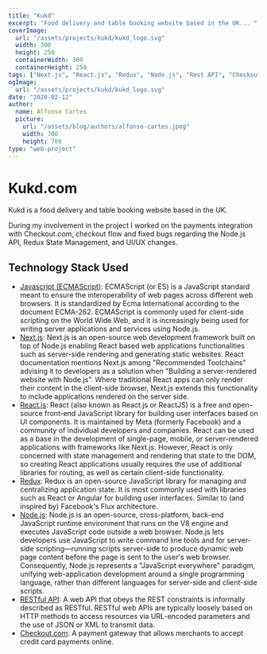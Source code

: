 ```yaml
---
title: "Kukd"
excerpt: "Food delivery and table booking website based in the UK... "
coverImage:
  url: "/assets/projects/kukd/kukd_logo.svg"
  width: 300
  height: 250
  containerWidth: 300
  containerHeight: 250
tags: ["Next.js", "React.js", "Redux", "Node.js", "Rest API", "Checkout.com"]
ogImage:
  url: "/assets/projects/kukd/kukd_logo.svg"
date: "2020-02-12"
author:
  name: Alfonso Cartes
  picture:
    url: "/assets/blog/authors/alfonso-cartes.jpeg"
    width: 700
    height: 700
type: "web-project"
---
```


# Kukd.com

Kukd is a food delivery and table booking website based in the UK.

During my involvement in the project I worked on the payments integration with Checkout.com, checkout flow and fixed bugs regarding the Node.js API, Redux State Management, and UI/UX changes.

<DesktopScreenshots post="kukd" />

## Technology Stack Used

- [Javascript (ECMAScript)](https://tc39.es/ecma262/): ECMAScript (or ES) is a JavaScript standard meant to ensure the interoperability of web pages across different web browsers. It is standardized by Ecma International according to the document ECMA-262. ECMAScript is commonly used for client-side scripting on the World Wide Web, and it is increasingly being used for writing server applications and services using Node.js.
- [Next.js](https://nextjs.org/): Next.js is an open-source web development framework built on top of Node.js enabling React based web applications functionalities such as server-side rendering and generating static websites. React documentation mentions Next.js among "Recommended Toolchains" advising it to developers as a solution when "Building a server-rendered website with Node.js". Where traditional React apps can only render their content in the client-side browser, Next.js extends this functionality to include applications rendered on the server side.
- [React.js](https://reactjs.org/): React (also known as React.js or ReactJS) is a free and open-source front-end JavaScript library for building user interfaces based on UI components. It is maintained by Meta (formerly Facebook) and a community of individual developers and companies. React can be used as a base in the development of single-page, mobile, or server-rendered applications with frameworks like Next.js. However, React is only concerned with state management and rendering that state to the DOM, so creating React applications usually requires the use of additional libraries for routing, as well as certain client-side functionality.
- [Redux](https://redux.js.org/): Redux is an open-source JavaScript library for managing and centralizing application state. It is most commonly used with libraries such as React or Angular for building user interfaces. Similar to (and inspired by) Facebook's Flux architecture.
- [Node.js](https://nodejs.org/): Node.js is an open-source, cross-platform, back-end JavaScript runtime environment that runs on the V8 engine and executes JavaScript code outside a web browser. Node.js lets developers use JavaScript to write command line tools and for server-side scripting—running scripts server-side to produce dynamic web page content before the page is sent to the user's web browser. Consequently, Node.js represents a "JavaScript everywhere" paradigm, unifying web-application development around a single programming language, rather than different languages for server-side and client-side scripts.
- [RESTful API](https://restfulapi.net/): A web API that obeys the REST constraints is informally described as RESTful. RESTful web APIs are typically loosely based on HTTP methods to access resources via URL-encoded parameters and the use of JSON or XML to transmit data.
- [Checkout.com](https://checkout.com/): A payment gateway that allows merchants to accept credit card payments online.
